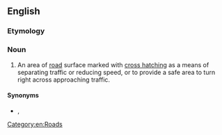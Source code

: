 ==English==

===Etymology===
{{compound|en|ghost|island}}

===Noun===
{{en-noun}}

# {{lb|en|British}} An area of [[road]] surface marked with [[crosshatch|cross hatching]] as a means of separating traffic or reducing speed, or to provide a safe area to turn right across approaching traffic.

====Synonyms====
* {{sense|area of road surface marked with cross hatching}} {{l|en|gore}}, {{l|en|neutral area}} {{qualifier|US}}

[[Category:en:Roads]]